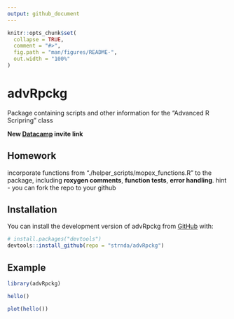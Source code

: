 ```yaml
---
output: github_document
---
```


<!-- README.md is generated from README.Rmd. Please edit that file -->

```r
knitr::opts_chunk$set(
  collapse = TRUE,
  comment = "#>",
  fig.path = "man/figures/README-",
  out.width = "100%"
)
```

# advRpckg

<!-- badges: start -->
<!-- badges: end -->

Package containing scripts and other information for the "Advanced R Scripring" class

**New [Datacamp](https://www.datacamp.com/groups/shared_links/4d01725e80c0cadfad7198b7e1327c9e2bf83b24976b2e52c029e9aace509ccf) invite link**

## Homework

incorporate functions from "./helper_scripts/mopex_functions.R" to the package, including **roxygen comments**, **function tests**, **error handling**. hint - you can fork the repo to your github

## Installation

You can install the development version of advRpckg from [GitHub](https://github.com/) with:

``` r
# install.packages("devtools")
devtools::install_github(repo = "strnda/advRpckg")
```

## Example

```r
library(advRpckg)

hello()

plot(hello())
```
